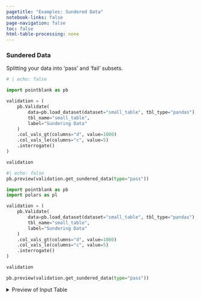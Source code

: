 ```yaml
---
pagetitle: "Examples: Sundered Data"
notebook-links: false
page-navigation: false
toc: false
html-table-processing: none
---
```


### Sundered Data

Splitting your data into 'pass' and 'fail' subsets.

```python
# | echo: false

import pointblank as pb

validation = (
    pb.Validate(
        data=pb.load_dataset(dataset="small_table", tbl_type="pandas"),
        tbl_name="small_table",
        label="Sundering Data"
    )
    .col_vals_gt(columns="d", value=1000)
    .col_vals_le(columns="c", value=5)
    .interrogate()
)

validation
```

```python
#| echo: false
pb.preview(validation.get_sundered_data(type="pass"))
```

```python
import pointblank as pb
import polars as pl

validation = (
    pb.Validate(
        data=pb.load_dataset(dataset="small_table", tbl_type="pandas"),
        tbl_name="small_table",
        label="Sundering Data"
    )
    .col_vals_gt(columns="d", value=1000)
    .col_vals_le(columns="c", value=5)
    .interrogate()
)

validation
```

```python
pb.preview(validation.get_sundered_data(type="pass"))
```

<details>
<summary>Preview of Input Table</summary>

```python
# | echo: false
pb.preview(pb.load_dataset(dataset="small_table", tbl_type="pandas"), n_head=20, n_tail=20)
```

</details>
